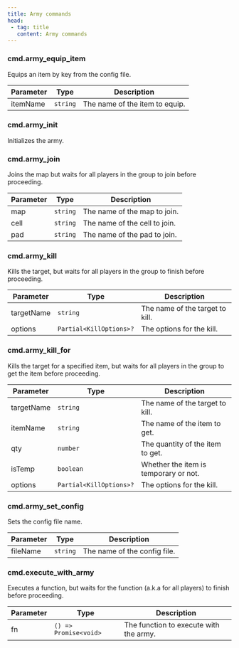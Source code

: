 ```yaml
---
title: Army commands
head:
 - tag: title
   content: Army commands
---
```



### cmd.army_equip_item
Equips an item by key from the config file.

| Parameter | Type | Description |
|-----------|------|-------------|
| itemName | `string` | The name of the item to equip. |


### cmd.army_init
Initializes the army.


### cmd.army_join
Joins the map but waits for all players in the group to join before proceeding.

| Parameter | Type | Description |
|-----------|------|-------------|
| map | `string` | The name of the map to join. |
| cell | `string` | The name of the cell to join. |
| pad | `string` | The name of the pad to join. |


### cmd.army_kill
Kills the target, but waits for all players in the group to finish before proceeding.

| Parameter | Type | Description |
|-----------|------|-------------|
| targetName | `string` | The name of the target to kill. |
| options | `Partial<KillOptions>?` | The options for the kill. |


### cmd.army_kill_for
Kills the target for a specified item, but waits for all players in the group to get the item before proceeding.

| Parameter | Type | Description |
|-----------|------|-------------|
| targetName | `string` | The name of the target to kill. |
| itemName | `string` | The name of the item to get. |
| qty | `number` | The quantity of the item to get. |
| isTemp | `boolean` | Whether the item is temporary or not. |
| options | `Partial<KillOptions>?` | The options for the kill. |


### cmd.army_set_config
Sets the config file name.

| Parameter | Type | Description |
|-----------|------|-------------|
| fileName | `string` | The name of the config file. |


### cmd.execute_with_army
Executes a function, but waits for the function (a.k.a for all players) to finish before proceeding.

| Parameter | Type | Description |
|-----------|------|-------------|
| fn | `() => Promise<void>` | The function to execute with the army. |

